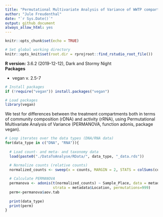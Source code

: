 ```yaml
---
title: "Permutational Multivariate Analysis of Variance of WWTP compartments"  
author: "Jule Freudenthal"  
date: "`r Sys.Date()`"  
output: github_document
always_allow_html: yes
---
```

```r
knitr::opts_chunk$set(echo = TRUE)

# Set global working directory
knitr::opts_knit$set(root.dir = rprojroot::find_rstudio_root_file())
```

**R version:** 3.6.2 (2019-12-12), Dark and Stormy Night  
**Packages**

* vegan v. 2.5-7  

```r
# Install packages
if (!require("vegan")) install.packages("vegan")
```
```r
# Load packages
library(vegan)
```

We test for differences between the treatment compartments both in terms of community composition (rDNA) and activity (rRNA), using Permutational Multivariate Analysis of Variance (PERMANOVA, function adonis, package vegan).

```r

# Loop iterates over the data types (DNA/RNA data) 
for(data_type in c("DNA", "RNA")){
  
  # Load count- and meta- and taxonomy data
  load(paste0("./DataToAnalyse/RData/", data_type, "_data.rds"))

  # Normalize counts (relative counts)
  normalized_counts <- sweep(x = counts, MARGIN = 2, STATS = colSums(counts), FUN = '/')
  
  # Calculate PERMANOVA 
  permanova <- adonis(t(normalized_counts) ~ Sample_Place, data = metadata, method ="bray",
                      strata = metadata$Location, permutations=999)
  perm<-permanova$aov.tab
  
  print(data_type)
  print(perm)
}
```